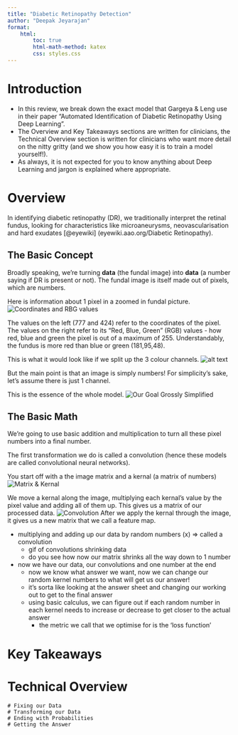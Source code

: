 ```yaml
---
title: "Diabetic Retinopathy Detection"
author: "Deepak Jeyarajan"
format:
    html:
        toc: true
        html-math-method: katex
        css: styles.css
---
```


# Introduction
- In this review, we break down the exact model that Gargeya & Leng use in their paper "Automated Identification of Diabetic Retinopathy Using Deep Learning". 
- The Overview and Key Takeaways sections are written for clinicians, the Technical Overview section is written for clinicians who want more detail on the nitty gritty (and we show you how easy it is to train a model yourself!).  
- As always, it is not expected for you to know anything about Deep Learning and jargon is explained where appropriate. 

# Overview
In identifying diabetic retinopathy (DR), we traditionally interpret the retinal fundus, looking for characteristics like microaneurysms, neovascularisation and hard exudates [@eyewiki] (eyewiki.aao.org/Diabetic Retinopathy). 

## The Basic Concept
Broadly speaking, we're turning <b>data</b> (the fundal image) into <b>data</b> (a number saying if DR is present or not). The fundal image is itself made out of pixels, which are numbers. 

Here is information about 1 pixel in a zoomed in fundal picture. 
![Coordinates and RBG values](assets/rbg-channels2.png){.lightbox}

The values on the left (777 and 424) refer to the coordinates of the pixel. The values on the right refer to its "Red, Blue, Green" (RGB) values - how red, blue and green the pixel is out of a maximum of 255. Understandably, the fundus is more red than blue or green (181,95,48).

This is what it would look like if we split up the 3 colour channels. 
![alt text](assets/rbg-channels.png "Red, Green & Blue Channels")


But the main point is that an image is simply numbers!
For simplicity's sake, let's assume there is just 1 channel. 

This is the essence of the whole model.
![Our Goal Grossly Simplified](assets/DRorNot.png)


## The Basic Math
We're going to use basic addition and multiplication to turn all these pixel numbers into a final number.

The first transformation we do is called a convolution (hence these models are called convolutional neural networks).

You start off with a the image matrix and a kernal (a matrix of numbers)
![Matrix & Kernal](assets/matrix%20%26%20kernal.png)

We move a kernal along the image, multiplying each kernal's value by the pixel value and adding all of them up. This gives us a matrix of our processed data.
![Convolution](assets/convolutiongif.gif)
After we apply the kernal through the image, it gives us a new matrix that we call a feature map. 


- multiplying and adding up our data by random numbers (x) ⇒ called a convolution 
    - gif of convolutions shrinking data
    - do you see how now our matrix shrinks all the way down to 1 number
- now we have our data, our convolutions and one number at the end
    - now we know what answer we want, now we can change our random kernel numbers to what will get us our answer!
    - it's sorta like looking at the answer sheet and changing our working out to get to the final answer
    - using basic calculus, we can figure out if each random number in each kernel needs to increase or decrease to get closer to the actual answer
        - the metric we call that we optimise for is the 'loss function'

# Key Takeaways

# Technical Overview
    # Fixing our Data
    # Transforming our Data
    # Ending with Probabilities
    # Getting the Answer